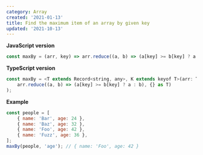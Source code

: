 ```yaml
---
category: Array
created: '2021-01-13'
title: Find the maximum item of an array by given key
updated: '2021-10-13'
---
```


**JavaScript version**

```js
const maxBy = (arr, key) => arr.reduce((a, b) => (a[key] >= b[key] ? a : b), {});
```

**TypeScript version**

```js
const maxBy = <T extends Record<string, any>, K extends keyof T>(arr: T[], key: K): T => (
    arr.reduce((a, b) => (a[key] >= b[key] ? a : b), {} as T)
);
```

**Example**

```js
const people = [
    { name: 'Bar', age: 24 },
    { name: 'Baz', age: 32 },
    { name: 'Foo', age: 42 },
    { name: 'Fuzz', age: 36 },
];
maxBy(people, 'age'); // { name: 'Foo', age: 42 }
```
